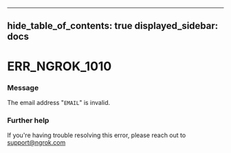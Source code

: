 

---
hide_table_of_contents: true
displayed_sidebar: docs
---


# ERR_NGROK_1010

### Message
The email address "`EMAIL`" is invalid.

<ErrorDetails />



### Further help
If you're having trouble resolving this error, please reach out to [support@ngrok.com](mailto:support@ngrok.com?subject=Help%20with%20ERR_NGROK_1010)

